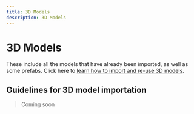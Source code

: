 ```yaml
---
title: 3D Models
description: 3D Models
---
```


# 3D Models

These include all the models that have already been imported, as well as some prefabs. Click here to [learn how to import and re-use 3D models](/docs/metaverse/manage-your-metaverse/customize-your-metaverse/metaverse-editor#adding-a-model).

## Guidelines for 3D model importation

> Coming soon
